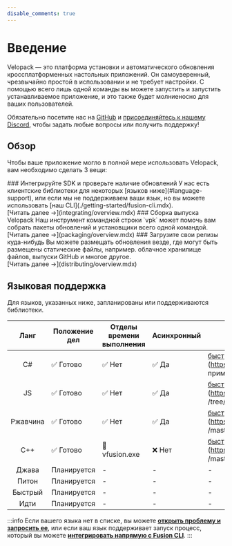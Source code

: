 ```yaml
---
disable_comments: true
---
```


# Введение

Velopack — это платформа установки и автоматического обновления кроссплатформенных настольных приложений. Он самоуверенный, чрезвычайно простой в использовании и не требует настройки. С помощью всего лишь одной команды вы можете запустить и запустить устанавливаемое приложение, и это также будет молниеносно для ваших пользователей.

Обязательно посетите нас на [GitHub](https://github.com/velopack/velopack) и [присоединяйтесь к нашему Discord](https://discord.gg/CjrCrNzd3F), чтобы задать любые вопросы или получить поддержку!

## Обзор

Чтобы ваше приложение могло в полной мере использовать Velopack, вам необходимо сделать 3 вещи:

<FancyStep step={1}>
### Интегрируйте SDK и проверьте наличие обновлений
У нас есть клиентские библиотеки для некоторых [языков ниже](#language-support), или если мы не поддерживаем ваши язык, но вы можете использовать [наш CLI](./getting-started/fusion-cli.mdx). <br/>
[Читать далее →](integrating/overview.mdx)
</FancyStep>

<FancyStep step={2}>
### Сборка выпуска Velopack
Наш инструмент командной строки `vpk` может помочь вам собрать пакеты обновлений и установщики всего одной командой. <br/>
[Читать далее →](packaging/overview.mdx)
</FancyStep>

<FancyStep step={3} noline>
### Загрузите свои релизы куда-нибудь
Вы можете размещать обновления везде, где могут быть размещены статические файлы, например. облачное хранилище файлов, выпуски GitHub и многое другое. <br/>
[Читать далее →](distributing/overview.mdx)
</FancyStep>

## Языковая поддержка

Для языков, указанных ниже, запланированы или поддерживаются библиотеки.

|   Ланг   | Положение дел | Отделы времени выполнения | Асинхронный | Ссылки                                                                                                                                                                                                                                                 |   |
| :------: | ------------- | ------------------------- | ----------- | ------------------------------------------------------------------------------------------------------------------------------------------------------------------------------------------------------------------------------------------------------ | - |
|    С#    | ✅ Готово      | ✅ Нет                     | ✅ Да        | [быстрый старт](./getting-started/csharp.mdx), [документы](./reference/cs/Velopack/), [примеры]\(https://github.com/velopack/velopack/tree/master/ примеры), [nuget.org](https://nuget.org/packages/velopack)                                          |   |
|    JS    | ✅ Готово      | ✅ Нет                     | ✅ Да        | [быстрый старт](./getting-started/electron.mdx), [документы](./reference/js/classes/UpdateManager.md), [примеры]\(https://github.com/velopack/velopack.fusion /tree/master/for-js/samples), [npmjs.com](https://www.npmjs.com/package/velopack)        |   |
| Ржавчина | ✅ Готово      | ✅ Нет                     | ✅ Да        | [быстрый старт](./getting-started/rust.mdx), [документация](https://docs.rs/velopack), [примеры]\(https://github.com/velopack/velopack.fusion/tree /master/for-rust/samples), [crates.io](https://crates.io/crates/velopack)                           |   |
|    С++   | ✅ Готово      | 🔶 vfusion.exe            | ❌ Нет       | [быстрый старт](./getting-started/cpp.mdx), [документы](./reference/cpp/api.md), [примеры]\(https://github.com/velopack/velopack.fusion/tree /master/for-cpp/samples), [velopack.hpp](https://github.com/velopack/velopack.fusion/tree/master/for-cpp) |   |
|   Джава  | Планируется   | -                         | -           | -                                                                                                                                                                                                                                                      | - |
|   Питон  | Планируется   | -                         | -           | -                                                                                                                                                                                                                                                      | - |
|  Быстрый | Планируется   | -                         | -           | -                                                                                                                                                                                                                                                      | - |
|   Идти   | Планируется   | -                         | -           | -                                                                                                                                                                                                                                                      | - |

:::info
Если вашего языка нет в списке, вы можете [**открыть проблему и запросить ее**](https://github.com/velopack/velopack.fusion/issues), 
или если ваш язык поддерживает запуск процесс, который вы можете [**интегрировать напрямую с Fusion CLI**](./getting-started/fusion-cli.mdx).
:::

<!-- ## Migrating to Velopack
<DocCardList items={[
    { type: 'link', docId: 'migrating/squirrel', href: 'migrating/squirrel', label: 'From Squirrel' },
]} /> -->
